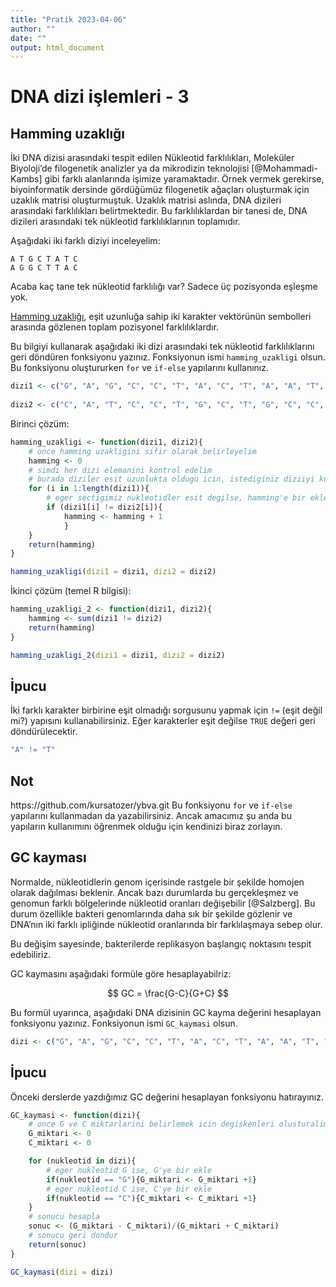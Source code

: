 ```yaml
---
title: "Pratik 2023-04-06"
author: ""
date: ""
output: html_document
---
```


# DNA dizi işlemleri - 3

## Hamming uzaklığı

İki DNA dizisi arasındaki tespit edilen Nükleotid farklılıkları, Moleküler Biyoloji'de filogenetik analizler ya da mikrodizin teknolojisi [@Mohammadi-Kambs] gibi  farklı alanlarında işimize yaramaktadır. Örnek vermek gerekirse, biyoinformatik dersinde gördüğümüz filogenetik ağaçları oluşturmak için uzaklık matrisi oluşturmuştuk. Uzaklık matrisi aslında, DNA dizileri arasındaki farklılıkları belirtmektedir. Bu farklılıklardan bir tanesi de, DNA dizileri arasındaki tek nükleotid farklılıklarının toplamıdır.

Aşağıdaki iki farklı diziyi inceleyelim:

```
A T G C T A T C
A G G C T T A C
```

Acaba kaç tane tek nükleotid farklılığı var? Sadece üç pozisyonda eşleşme yok.

[Hamming uzaklığı](https://en.wikipedia.org/wiki/Hamming_distance), eşit uzunluğa sahip iki karakter vektörünün sembolleri arasında gözlenen toplam pozisyonel farklılıklardır.

Bu bilgiyi kullanarak aşağıdaki iki dizi arasındaki tek nükleotid farklılıklarını geri döndüren fonksiyonu yazınız. Fonksiyonun ismi `hamming_uzakligi` olsun. Bu fonksiyonu oluştururken `for` ve `if-else` yapılarını kullanınız.

```r
dizi1 <- c("G", "A", "G", "C", "C", "T", "A", "C", "T", "A", "A", "T", "G", "G", "G", "A", "T")
  
dizi2 <- c("C", "A", "T", "C", "C", "T", "G", "C", "T", "G", "C", "C", "G", "G", "G", "G", "T")
```

Birinci çözüm:

```r
hamming_uzakligi <- function(dizi1, dizi2){
    # once hamming uzakligini sifir olarak belirleyelim
    hamming <- 0
    # simdi her dizi elemanini kontrol edelim
    # burada diziler esit uzunlukta oldugu icin, istediginiz diziiyi kullanabilirsiniz
    for (i in 1:length(dizi1)){
        # eger sectigimiz nukleotidler esit degilse, hamming'e bir ekle
        if (dizi1[i] != dizi2[i]){
            hamming <- hamming + 1
            }
    }
    return(hamming)
}

hamming_uzakligi(dizi1 = dizi1, dizi2 = dizi2)

```

İkinci çözüm (temel R bilgisi):

```r
hamming_uzakligi_2 <- function(dizi1, dizi2){
    hamming <- sum(dizi1 != dizi2)
    return(hamming)
}

hamming_uzakligi_2(dizi1 = dizi1, dizi2 = dizi2)

```

::: {.callout-tip}
# İpucu
İki farklı karakter birbirine eşit olmadığı sorgusunu yapmak için `!=` (eşit değil mi?) yapısını kullanabilirsiniz. Eğer karakterler eşit değilse `TRUE` değeri geri döndürülecektir. 
```r
"A" != "T"
```
:::

::: {.callout-note}
## Not
https://github.com/kursatozer/ybva.git
Bu fonksiyonu `for` ve `if-else` yapılarını kullanmadan da yazabilirsiniz. Ancak amacımız şu anda bu yapıların kullanımını öğrenmek olduğu için kendinizi biraz zorlayın.
:::

## GC kayması

Normalde, nükleotidlerin genom içerisinde rastgele bir şekilde homojen olarak dağılması beklenir. Ancak bazı durumlarda bu gerçekleşmez ve genomun farklı bölgelerinde nükleotid oranları değişebilir [@Salzberg]. Bu durum özellikle bakteri genomlarında daha sık bir şekilde gözlenir ve DNA'nın iki farklı ipliğinde nükleotid oranlarında bir farklılaşmaya sebep olur. 

Bu değişim sayesinde, bakterilerde replikasyon başlangıç noktasını tespit edebiliriz.

GC kaymasını aşağıdaki formüle göre hesaplayabilriz:

$$
GC = \frac{G-C}{G+C}
$$

Bu formül uyarınca, aşağıdaki DNA dizisinin GC kayma değerini hesaplayan fonksiyonu yazınız. Fonksiyonun ismi `GC_kaymasi` olsun.

```r
dizi <- c("G", "A", "G", "C", "C", "T", "A", "C", "T", "A", "A", "T", "G", "G", "G", "A", "T", "C", "A", "T", "C", "C", "T", "G", "C", "T", "G", "C", "C", "G", "G", "G", "G", "T")
``` 

::: {.callout-tip}
# İpucu
Önceki derslerde yazdığımız GC değerini hesaplayan fonksiyonu hatırayınız.
:::

```r
GC_kaymasi <- function(dizi){
    # once G ve C miktarlarini belirlemek icin degiskenleri olusturalim
    G_miktari <- 0
    C_miktari <- 0

    for (nukleotid in dizi){
        # eger nukleotid G ise, G'ye bir ekle
        if(nukleotid == "G"){G_miktari <- G_miktari +1}    
        # eger nukleotid C ise, C'ye bir ekle
        if(nukleotid == "C"){C_miktari <- C_miktari +1}
    }
    # sonucu hesapla
    sonuc <- (G_miktari - C_miktari)/(G_miktari + C_miktari)
    # sonucu geri dondur
    return(sonuc)
}

GC_kaymasi(dizi = dizi)

```